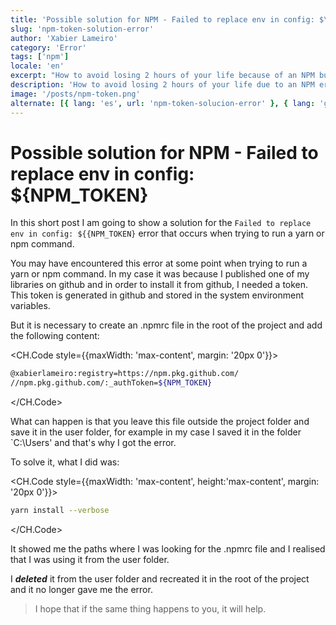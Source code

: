 ```yaml
---
title: 'Possible solution for NPM - Failed to replace env in config: $\{NPM_TOKEN}'
slug: 'npm-token-solution-error'
author: 'Xabier Lameiro'
category: 'Error'
tags: ['npm']
locale: 'en'
excerpt: "How to avoid losing 2 hours of your life because of an NPM bug, that doesn't let you run yarn or npm commands"
description: 'How to avoid losing 2 hours of your life due to an NPM error, which does not let you run yarn or npm commands. This error occurs when you try to run a yarn or npm command and you get the following error: Failed to replace env in config: ${{NPM_TOKEN}'
image: '/posts/npm-token.png'
alternate: [{ lang: 'es', url: 'npm-token-solucion-error' }, { lang: 'gl', url: 'npm-token-solucion-erro' }]
---
```


# Possible solution for NPM - Failed to replace env in config: $\{NPM_TOKEN}

<Date date="01-03-2023" />

<GoogleAdsense slot="6618374506" horizontal />

In this short post I am going to show a solution for the `Failed to replace env in config: ${{NPM_TOKEN}` error that occurs when trying to run a yarn or npm command.

You may have encountered this error at some point when trying to run a yarn or npm command. In my case it was
because I published one of my libraries on github and in order to install it from github, I needed a token.
This token is generated in github and stored in the system environment variables.

But it is necessary to create an .npmrc file in the root of the project and add the following content:

<CH.Code style={{maxWidth: 'max-content', margin: '20px 0'}}>

```bash .npmrc
@xabierlameiro:registry=https://npm.pkg.github.com/
//npm.pkg.github.com/:_authToken=${NPM_TOKEN}
```

</CH.Code>

What can happen is that you leave this file outside the project folder and save it in the user folder,
for example in my case I saved it in the folder `C:\Users' and that's why I got the error.

To solve it, what I did was:

<CH.Code style={{maxWidth: 'max-content', height:'max-content', margin: '20px 0'}}>

```bash
yarn install --verbose
```

</CH.Code>

It showed me the paths where I was looking for the .npmrc file and I realised that I was using it from the user folder.

I **_deleted_** it from the user folder and recreated it in the root of the project and it no longer gave me the error.

> I hope that if the same thing happens to you, it will help.
